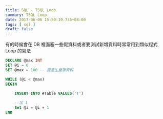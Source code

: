 ```yaml
---
title: SQL - TSQL Loop
summary: TSQL Loop
date: 2017-06-06 15:50:19.735+08:00
tags: [ sql ]
draft: false
---
```


有的時候會在 DB 裡面塞一些假資料或者要測試新增資料時常常用到類似程式 Loop 的寫法

```sql
DECLARE @max INT
SET @i = 0
SET @max = 100 -- 要產生幾筆資料

WHILE (@i < @max)   
BEGIN
   
    INSERT INTO #Table VALUES('T')

    --加 1
    Set @i = @i + 1
END
```
